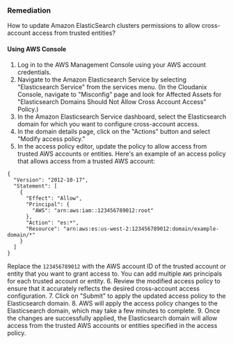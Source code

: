 ### Remediation

How to update Amazon ElasticSearch clusters permissions to allow cross-account access from trusted entities?

#### Using AWS Console

1. Log in to the AWS Management Console using your AWS account credentials.
2. Navigate to the Amazon Elasticsearch Service by selecting "Elasticsearch Service" from the services menu.
    (In the Cloudanix Console, navigate to "Misconfig" page and look for Affected Assets for "Elasticsearch Domains Should Not Allow Cross Account Access" Policy.)
3. In the Amazon Elasticsearch Service dashboard, select the Elasticsearch domain for which you want to configure cross-account access.
4. In the domain details page, click on the "Actions" button and select "Modify access policy."
5. In the access policy editor, update the policy to allow access from trusted AWS accounts or entities. Here's an example of an access policy that allows access from a trusted AWS account:
```
{
  "Version": "2012-10-17",
  "Statement": [
    {
      "Effect": "Allow",
      "Principal": {
        "AWS": "arn:aws:iam::123456789012:root"
      },
      "Action": "es:*",
      "Resource": "arn:aws:es:us-west-2:123456789012:domain/example-domain/*"
    }
  ]
}
```
Replace the `123456789012` with the AWS account ID of the trusted account or entity that you want to grant access to. You can add multiple `AWS` principals for each trusted account or entity.
6. Review the modified access policy to ensure that it accurately reflects the desired cross-account access configuration.
7. Click on "Submit" to apply the updated access policy to the Elasticsearch domain.
8. AWS will apply the access policy changes to the Elasticsearch domain, which may take a few minutes to complete.
9. Once the changes are successfully applied, the Elasticsearch domain will allow access from the trusted AWS accounts or entities specified in the access policy.

